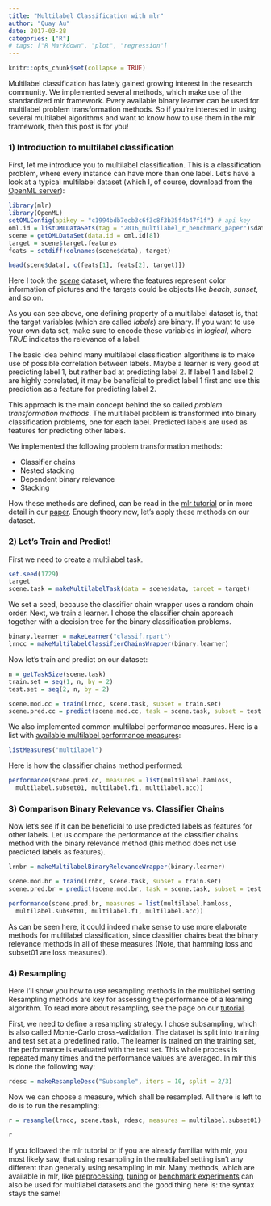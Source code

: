 ```yaml
---
title: "Multilabel Classification with mlr"
author: "Quay Au"
date: 2017-03-28
categories: ["R"]
# tags: ["R Markdown", "plot", "regression"]
---
```


```r
knitr::opts_chunk$set(collapse = TRUE)
```

Multilabel classification has lately gained growing interest in the research community.
We implemented several methods, which make use of the standardized mlr framework. Every available binary learner can be used for multilabel problem transformation methods.
So if you're interested in using several multilabel algorithms and want to know how to use them in the mlr framework, then this post is for you!

### 1) Introduction to multilabel classification

First, let me introduce you to multilabel classification. This is a classification problem, where every instance can have more than one label. Let's have a look at a typical multilabel dataset (which I, of course, download from the [OpenML server](https://www.openml.org/search?q=2016_multilabel_r_benchmark_paper)):

```r
library(mlr)
library(OpenML)
setOMLConfig(apikey = "c1994bdb7ecb3c6f3c8f3b35f4b47f1f") # api key
oml.id = listOMLDataSets(tag = "2016_multilabel_r_benchmark_paper")$data.id
scene = getOMLDataSet(data.id = oml.id[8])
target = scene$target.features
feats = setdiff(colnames(scene$data), target)
```

```r
head(scene$data[, c(feats[1], feats[2], target)])
```

Here I took the [*scene*](http://www.sciencedirect.com/science/article/pii/S0031320304001074) dataset, where the features represent color information of pictures and the targets could be objects like *beach*, *sunset*, and so on.

As you can see above, one defining property of a multilabel dataset is, that the target variables (which are called *labels*) are binary. If you want to use your own data set, make sure to encode these variables in *logical*, where *TRUE* indicates the relevance of a label.

The basic idea behind many multilabel classification algorithms is to make use of possible correlation between labels. Maybe a learner is very good at predicting label 1, but rather bad at predicting label 2. If label 1 and label 2 are highly correlated, it may be beneficial to predict label 1 first and use this prediction as a feature for predicting label 2.

This approach is the main concept behind the so called *problem transformation methods*. The multilabel problem is transformed into binary classification problems, one for each label. Predicted labels are used as features for predicting other labels.

We implemented the following problem transformation methods:

* Classifier chains
* Nested stacking
* Dependent binary relevance
* Stacking

How these methods are defined, can be read in the [mlr tutorial](https://mlr-org.github.io/mlr/articles/tutorial/devel/multilabel.html) or in more detail in our [paper](https://arxiv.org/pdf/1703.08991.pdf). Enough theory now, let's apply these methods on our dataset.

### 2) Let's Train and Predict!

First we need to create a multilabel task.
```r
set.seed(1729)
target
scene.task = makeMultilabelTask(data = scene$data, target = target)
```

We set a seed, because the classifier chain wrapper uses a random chain order.
Next, we train a learner. I chose the classifier chain approach together with a decision tree for the binary classification problems.

```r
binary.learner = makeLearner("classif.rpart")
lrncc = makeMultilabelClassifierChainsWrapper(binary.learner)
```

Now let's train and predict on our dataset:

```r
n = getTaskSize(scene.task)
train.set = seq(1, n, by = 2)
test.set = seq(2, n, by = 2)

scene.mod.cc = train(lrncc, scene.task, subset = train.set)
scene.pred.cc = predict(scene.mod.cc, task = scene.task, subset = test.set)
```

We also implemented common multilabel performance measures. Here is a list with [available multilabel performance measures](https://mlr-org.github.io/mlr/articles/tutorial/devel/measures.html#multilabel-classification):
```r
listMeasures("multilabel")
```

Here is how the classifier chains method performed:
```r
performance(scene.pred.cc, measures = list(multilabel.hamloss, 
  multilabel.subset01, multilabel.f1, multilabel.acc))
```

### 3) Comparison Binary Relevance vs. Classifier Chains

Now let's see if it can be beneficial to use predicted labels as features for other labels. Let us compare the performance of the classifier chains method with the binary relevance method (this method does not use predicted labels as features).

```r
lrnbr = makeMultilabelBinaryRelevanceWrapper(binary.learner)

scene.mod.br = train(lrnbr, scene.task, subset = train.set)
scene.pred.br = predict(scene.mod.br, task = scene.task, subset = test.set)

performance(scene.pred.br, measures = list(multilabel.hamloss, 
  multilabel.subset01, multilabel.f1, multilabel.acc))
```

As can be seen here, it could indeed make sense to use more elaborate methods for multilabel classification, since classifier chains beat the binary relevance methods in all of these measures (Note, that hamming loss and subset01 are loss measures!).

### 4) Resampling

Here I'll show you how to use resampling methods in the multilabel setting. Resampling methods are key for assessing the performance of a learning algorithm. To read more about resampling, see the page on our [tutorial](https://mlr-org.github.io/mlr/articles/tutorial/devel/resample.html).

First, we need to define a resampling strategy. I chose subsampling, which is also called Monte-Carlo cross-validation. The dataset is split into training and test set at a predefined ratio. The learner is trained on the training set, the performance is evaluated with the test set. This whole process is repeated many times and the performance values are averaged. In mlr this is done the following way:

```r
rdesc = makeResampleDesc("Subsample", iters = 10, split = 2/3)
```

Now we can choose a measure, which shall be resampled. All there is left to do is to run the resampling:

```r
r = resample(lrncc, scene.task, rdesc, measures = multilabel.subset01)
```

```r
r
```

If you followed the mlr tutorial or if you are already familiar with mlr, you most likely saw, that using resampling in the multilabel setting isn't any different than generally using resampling in mlr.
Many methods, which are available in mlr, like [preprocessing](https://mlr-org.github.io/mlr/articles/tutorial/devel/preproc.html), [tuning](https://mlr-org.github.io/mlr/articles/tutorial/devel/tune.html) or [benchmark experiments](https://mlr-org.github.io/mlr/articles/tutorial/devel/benchmark_experiments.html) can also be used for multilabel datasets and the good thing here is: the syntax stays the same!
